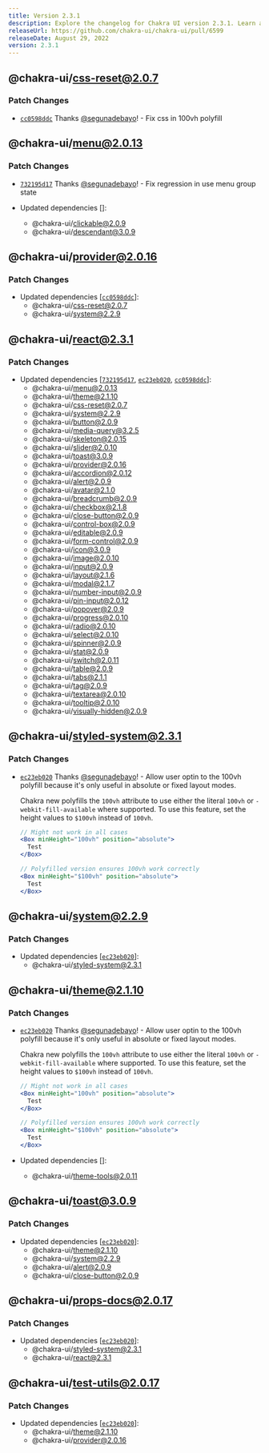 ```yaml
---
title: Version 2.3.1
description: Explore the changelog for Chakra UI version 2.3.1. Learn about the latest features, bug fixes, and improvements.
releaseUrl: https://github.com/chakra-ui/chakra-ui/pull/6599
releaseDate: August 29, 2022
version: 2.3.1
---
```




## @chakra-ui/css-reset@2.0.7

### Patch Changes

-   [`cc0598ddc`](https://github.com/chakra-ui/chakra-ui/commit/cc0598ddcb2a4e7f84859099556c228c5ff354fe)
    Thanks [@segunadebayo](https://github.com/segunadebayo)! - Fix css in 100vh
    polyfill

## @chakra-ui/menu@2.0.13

### Patch Changes

-   [`732195d17`](https://github.com/chakra-ui/chakra-ui/commit/732195d17154e07bc6f4e29ac686b3d2c9140338)
    Thanks [@segunadebayo](https://github.com/segunadebayo)! - Fix regression in
    use menu group state

-   Updated dependencies \[]:
    -   @chakra-ui/clickable@2.0.9
    -   @chakra-ui/descendant@3.0.9

## @chakra-ui/provider@2.0.16

### Patch Changes

-   Updated dependencies
    \[[`cc0598ddc`](https://github.com/chakra-ui/chakra-ui/commit/cc0598ddcb2a4e7f84859099556c228c5ff354fe)]:
    -   @chakra-ui/css-reset@2.0.7
    -   @chakra-ui/system@2.2.9

## @chakra-ui/react@2.3.1

### Patch Changes

-   Updated dependencies
    \[[`732195d17`](https://github.com/chakra-ui/chakra-ui/commit/732195d17154e07bc6f4e29ac686b3d2c9140338),
    [`ec23eb020`](https://github.com/chakra-ui/chakra-ui/commit/ec23eb02066628d28f85c2c515fba4d0c0120601),
    [`cc0598ddc`](https://github.com/chakra-ui/chakra-ui/commit/cc0598ddcb2a4e7f84859099556c228c5ff354fe)]:
    -   @chakra-ui/menu@2.0.13
    -   @chakra-ui/theme@2.1.10
    -   @chakra-ui/css-reset@2.0.7
    -   @chakra-ui/system@2.2.9
    -   @chakra-ui/button@2.0.9
    -   @chakra-ui/media-query@3.2.5
    -   @chakra-ui/skeleton@2.0.15
    -   @chakra-ui/slider@2.0.10
    -   @chakra-ui/toast@3.0.9
    -   @chakra-ui/provider@2.0.16
    -   @chakra-ui/accordion@2.0.12
    -   @chakra-ui/alert@2.0.9
    -   @chakra-ui/avatar@2.1.0
    -   @chakra-ui/breadcrumb@2.0.9
    -   @chakra-ui/checkbox@2.1.8
    -   @chakra-ui/close-button@2.0.9
    -   @chakra-ui/control-box@2.0.9
    -   @chakra-ui/editable@2.0.9
    -   @chakra-ui/form-control@2.0.9
    -   @chakra-ui/icon@3.0.9
    -   @chakra-ui/image@2.0.10
    -   @chakra-ui/input@2.0.9
    -   @chakra-ui/layout@2.1.6
    -   @chakra-ui/modal@2.1.7
    -   @chakra-ui/number-input@2.0.9
    -   @chakra-ui/pin-input@2.0.12
    -   @chakra-ui/popover@2.0.9
    -   @chakra-ui/progress@2.0.10
    -   @chakra-ui/radio@2.0.10
    -   @chakra-ui/select@2.0.10
    -   @chakra-ui/spinner@2.0.9
    -   @chakra-ui/stat@2.0.9
    -   @chakra-ui/switch@2.0.11
    -   @chakra-ui/table@2.0.9
    -   @chakra-ui/tabs@2.1.1
    -   @chakra-ui/tag@2.0.9
    -   @chakra-ui/textarea@2.0.10
    -   @chakra-ui/tooltip@2.0.10
    -   @chakra-ui/visually-hidden@2.0.9

## @chakra-ui/styled-system@2.3.1

### Patch Changes

-   [`ec23eb020`](https://github.com/chakra-ui/chakra-ui/commit/ec23eb02066628d28f85c2c515fba4d0c0120601)
    Thanks [@segunadebayo](https://github.com/segunadebayo)! - Allow user optin to
    the 100vh polyfill because it's only useful in absolute or fixed layout modes.

    Chakra new polyfills the `100vh` attribute to use either the literal `100vh`
    or `-webkit-fill-available` where supported. To use this feature, set the
    height values to `$100vh` instead of `100vh`.

    ```jsx live=false
    // Might not work in all cases
    <Box minHeight="100vh" position="absolute">
      Test
    </Box>

    // Polyfilled version ensures 100vh work correctly
    <Box minHeight="$100vh" position="absolute">
      Test
    </Box>
    ```

## @chakra-ui/system@2.2.9

### Patch Changes

-   Updated dependencies
    \[[`ec23eb020`](https://github.com/chakra-ui/chakra-ui/commit/ec23eb02066628d28f85c2c515fba4d0c0120601)]:
    -   @chakra-ui/styled-system@2.3.1

## @chakra-ui/theme@2.1.10

### Patch Changes

-   [`ec23eb020`](https://github.com/chakra-ui/chakra-ui/commit/ec23eb02066628d28f85c2c515fba4d0c0120601)
    Thanks [@segunadebayo](https://github.com/segunadebayo)! - Allow user optin to
    the 100vh polyfill because it's only useful in absolute or fixed layout modes.

    Chakra new polyfills the `100vh` attribute to use either the literal `100vh`
    or `-webkit-fill-available` where supported. To use this feature, set the
    height values to `$100vh` instead of `100vh`.

    ```jsx live=false
    // Might not work in all cases
    <Box minHeight="100vh" position="absolute">
      Test
    </Box>

    // Polyfilled version ensures 100vh work correctly
    <Box minHeight="$100vh" position="absolute">
      Test
    </Box>
    ```

-   Updated dependencies \[]:
    -   @chakra-ui/theme-tools@2.0.11

## @chakra-ui/toast@3.0.9

### Patch Changes

-   Updated dependencies
    \[[`ec23eb020`](https://github.com/chakra-ui/chakra-ui/commit/ec23eb02066628d28f85c2c515fba4d0c0120601)]:
    -   @chakra-ui/theme@2.1.10
    -   @chakra-ui/system@2.2.9
    -   @chakra-ui/alert@2.0.9
    -   @chakra-ui/close-button@2.0.9

## @chakra-ui/props-docs@2.0.17

### Patch Changes

-   Updated dependencies
    \[[`ec23eb020`](https://github.com/chakra-ui/chakra-ui/commit/ec23eb02066628d28f85c2c515fba4d0c0120601)]:
    -   @chakra-ui/styled-system@2.3.1
    -   @chakra-ui/react@2.3.1

## @chakra-ui/test-utils@2.0.17

### Patch Changes

-   Updated dependencies
    \[[`ec23eb020`](https://github.com/chakra-ui/chakra-ui/commit/ec23eb02066628d28f85c2c515fba4d0c0120601)]:
    -   @chakra-ui/theme@2.1.10
    -   @chakra-ui/provider@2.0.16
